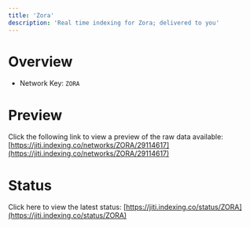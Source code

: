 ```yaml
---
title: 'Zora'
description: 'Real time indexing for Zora; delivered to you'
---
```


# Overview
- Network Key: `ZORA`

# Preview
Click the following link to view a preview of the raw data available: [https://jiti.indexing.co/networks/ZORA/29114617](https://jiti.indexing.co/networks/ZORA/29114617)

# Status
Click here to view the latest status: [https://jiti.indexing.co/status/ZORA](https://jiti.indexing.co/status/ZORA)
